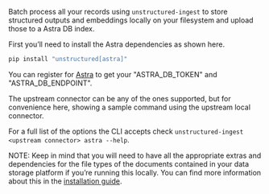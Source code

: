 
Batch process all your records using `unstructured-ingest` to store structured outputs and embeddings locally on your filesystem and upload those to a Astra DB index.

First you’ll need to install the Astra dependencies as shown here.

```bash
pip install "unstructured[astra]"
```

You can register for [Astra](https://www.datastax.com/lp/astra-registration) to get your "ASTRA_DB_TOKEN" and "ASTRA_DB_ENDPOINT". 

The upstream connector can be any of the ones supported, but for convenience here, showing a sample command using the upstream local connector.


<CodeGroup>

  <AstraSh />

  <AstraPy />

</CodeGroup>

For a full list of the options the CLI accepts check `unstructured-ingest <upstream connector> astra --help`.

NOTE: Keep in mind that you will need to have all the appropriate extras and dependencies for the file types of the documents contained in your data storage platform if you’re running this locally. You can find more information about this in the [installation guide](/open-source/installation/overview).
